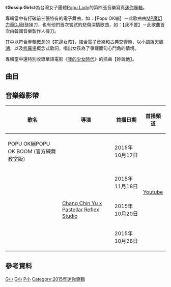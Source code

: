 {{Inappropriate tone|time=2016-1-4}}
{{Infobox Album 
| Name		= Gossip Girls
| Type		= [[迷你專輯|迷你專輯]]
| Artist	= [[Popu_Lady|Popu Lady]]
| Cover		= Gossip Girls.jpg
| Released  	= 2015年11月20日
| Length        = 18:30
| Genre		= [[華語流行音樂|華語流行音樂]] 
| Label		= [[華研國際音樂|華研國際音樂]]
| Producer	= 
| Reviews       = 
| Last album	= 《[[More_(EP)|More]]》(2014)
| This album	= 《'''Gossip Girls'''》(2015)
| Next album	= 
}}
《'''Gossip Girls'''》為台灣女子團體[[Popu_Lady|Popu Lady]]的第四張音樂寫真[[迷你專輯|迷你專輯]]。

專輯當中有打破前三張特有的電子舞曲，如：【Popu OK繃】－此歌曲由[[MP魔幻力量|MP魔幻力量]][[DJ|DJ]]鼓鼓操刀，也有他們首次嘗試的悲傷深情歌曲，如：【我不要】－此歌曲首次由韓國音樂製作人操刀。

其中以符合專輯概念的【花邊女孩】，結合電子音樂和古典交響樂，以小調版[[天鵝湖|天鵝湖]]，以及[[修羅場|修羅場]]概念式歌詞，唱出女孩為了爭寵而勾心鬥角的情境。

專輯當中還特別收錄華語電影《[[我的少女時代|我的少女時代]]》的插曲【妳說他】。

==曲目==
{{Tracklist
| total_length = 18:30

| title1 = Excuse Me
| note1 = 
| longnote1 = Rap feat. [[邱翊橙|邱翊橙]]（毛弟）
| music1 = 張博彥
| lyrics1 = 徐旻鈴
| arranger1 = 張博彥
| length1 = 4:05

| title2 = 花邊女孩
| note2 = Gossip Girls
| longnote2 = 第三主打<br/>原曲為《[https://www.youtube.com/watch?v=hcrCt7gnSjE I Do I Do]》
| music2 = Roberto Rosan
| lyrics2 = [[陳信延|陳信延]]
| arranger2 = Geo
| length2 = 3:24

| title3 = Popu OK繃
| note3 = Popu OK Bomb
| longnote3 = 
| music3 = [[MP魔幻力量|MP魔幻力量]]鼓鼓（GL）
| lyrics3 = [[MP魔幻力量|MP魔幻力量]]鼓鼓（GL）
| arranger3 = 山地人
| length3 = 3:10

| title4 = 我不要
| note4 = Don't Say Goodbye
| longnote4 = 第二主打<br/>[[三立都會台|三立都會台]]偶像劇《[[戀愛鄰距離|戀愛鄰距離]]》片尾曲
| music4 = IM, SANG HYUCK / SON, YOUNG JIN (임상혁 / 손영진)
| lyrics4 = 喬晨
| arranger4 = IM, SANG HYUCK / SON, YOUNG JIN (임상혁 / 손영진)
| length4 = 3:50

| title5 = 妳說他
| note5 = All About Him
| longnote5 = 第一主打<br/>電影《[[我的少女時代|我的少女時代]]》插曲
| music5 = JerryC
| lyrics5 = 藍小邪
| arranger5 = JerryC
| length5 = 4:06

}}

==音樂錄影帶==
{|class="wikitable"
!歌名!!導演!!首播日期!!首播頻道
|-
|POPU OK繃POPU OK BOOM (官方練舞教室版)||||2015年10月17日||rowspan="4"|[[Youtube|Youtube]]
|-
|{{youtube|G6kguuLECZE|花邊女孩Gossip Girls}}||rowspan="3"|[[Chang_Chin_Yu_x_Pastellar_Reflex_Studio|Chang Chin Yu x Pastellar Reflex Studio]]||2015年11月18日
|-
|{{youtube|478QyWOyoWE|妳說他All About Him}}||2015年10月20日
|-
|{{youtube|0715sV1IR0g|我不要 Don't Say Goodbye}}||2015年10月28日
|}

== 參考資料 ==
<references/>

{{Popu Lady}}
[[Category:2015年臺灣音樂專輯|G小]]
[[Category:台灣音樂迷你專輯|G小]]
[[Category:Popu_Lady|P小]]
[[Category:2015年迷你專輯|Category:2015年迷你專輯]]
